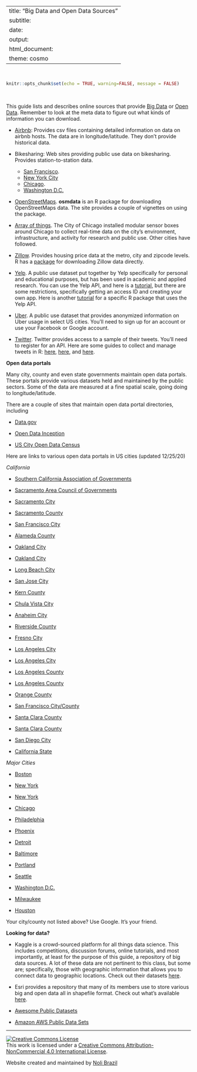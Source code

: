 
---
title: "Big Data and Open Data Sources"
subtitle: <h4 style="font-style:normal">CRD 150 - Quantitative Methods in Community Research</h4>
date: <h4 style="font-style:normal">Winter 2021</h4>
output: 
  html_document:
    theme: cosmo
---




<style>
p.comment {
background-color: #DBDBDB;
padding: 10px;
border: 1px solid black;
margin-left: 25px;
border-radius: 5px;
font-style: normal;
}

h1.title {
  font-weight: bold;
  font-family: Arial;  
}

h2.title {
  font-family: Arial;  
}

</style>


<style type="text/css">
#TOC {
  font-size: 13px;
  font-family: Arial;
}
</style>


\

```r
knitr::opts_chunk$set(echo = TRUE, warning=FALSE, message = FALSE)
```

\

This guide lists and describes online sources that provide [Big Data](https://en.wikipedia.org/wiki/Big_data) or [Open Data](https://ash.harvard.edu/files/open_government.pdf).  Remember to look at the meta data to figure out what kinds of information you can download.
\


* [Airbnb](http://insideairbnb.com/get-the-data.html): Provides csv files containing detailed information on data on airbnb hosts.  The data are in longitude/latitude.  They don't provide historical data.

* Bikesharing: Web sites providing public use data on bikesharing.  Provides station-to-station data.
    + [San Francisco](https://www.lyft.com/bikes/bay-wheels/system-data).  
    + [New York City](https://www.citibikenyc.com/system-data) 
    + [Chicago](https://www.divvybikes.com/system-data). 
    + [Washington D.C.](https://www.capitalbikeshare.com/system-data)

* [OpenStreetMaps](https://ropensci.github.io/osmdata/).  **osmdata** is an R package for downloading OpenStreetMaps data.  The site provides a couple of vignettes on using the package.

* [Array of things](https://aot-file-browser.plenar.io/).  The City of Chicago installed modular sensor boxes around Chicago to collect real-time data on the city’s environment, infrastructure, and activity for research and public use. Other cities have followed.

* [Zillow](https://www.zillow.com/research/data/). Provides housing price data at the metro, city and zipcode levels.  R has a [package](https://cran.r-project.org/web/packages/ZillowR/index.html) for downloading Zillow data directly.

* [Yelp](https://www.yelp.com/dataset).  A public use dataset put together by Yelp specifically for personal and educational purposes, but has been used in academic and applied research.  You can use the Yelp API, and here is a [tutorial](https://billpetti.github.io/2017-12-23-use-yelp-api-r-rstats/), but there are some restrictions, specifically getting an access ID and creating your own app.  Here is another [tutorial](https://github.com/richierocks/yelp) for a specific R package that uses the Yelp API.

* [Uber](https://movement.uber.com/?lang=en-US).  A public use dataset that provides anonymized information on Uber usage in select US cities.  You'll need to sign up for an account or use your Facebook or Google account.

* [Twitter](https://developer.twitter.com/en/docs/tweets/search/api-reference/get-search-tweets). Twitter provides access to a sample of their tweets.  You'll need to register for an API.  Here are some guides to collect and manage tweets in R: [here](https://www.earthdatascience.org/courses/earth-analytics/get-data-using-apis/use-twitter-api-r/), [here](https://cfss.uchicago.edu/webdata002_twitter_exercise.html), and [here](https://cran.r-project.org/web/packages/rtweet/vignettes/intro.html).


**Open data portals**

Many city, county and even state governments maintain open data portals.  These portals provide various datasets held and maintained by the public sectors.  Some of the data are measured at a fine spatial scale, going doing to longitude/latitude.  

There are a couple of sites that maintain open data portal directories, including

* [Data.gov](https://www.data.gov/open-gov/)

* [Open Data Inception](https://opendatainception.io/)

* [US City Open Data Census](http://us-cities.survey.okfn.org/)

Here are links to various open data portals in US cities (updated 12/25/20)

*California*

* [Southern California Association of Governments](http://gisdata-scag.opendata.arcgis.com/)

* [Sacramento Area Council of Governments](https://data.sacog.org/)

* [Sacramento City](http://data.cityofsacramento.org/)

* [Sacramento County](http://data-sacramentocounty.opendata.arcgis.com/)

* [San Francisco City](https://datasf.org/opendata/)

* [Alameda County](https://data.acgov.org/)

* [Oakland City](https://data.oaklandca.gov/)

* [Oakland City](http://data.openoakland.org/)

* [Long Beach City](http://www.longbeach.gov/openlb/)

* [San Jose City](https://data.sanjoseca.gov/home)

* [Kern County](https://geodat-kernco.opendata.arcgis.com/)

* [Chula Vista City](https://chulavista-cvgis.opendata.arcgis.com/)

* [Anaheim City](http://data-anaheim.opendata.arcgis.com/)

* [Riverside County](https://data.countyofriverside.us/)

* [Fresno City](https://gis-cityoffresno.hub.arcgis.com/)

* [Los Angeles City](https://data.lacity.org/)

* [Los Angeles City](http://geohub.lacity.org/)

* [Los Angeles County](https://data.lacounty.gov/)

* [Los Angeles County](https://egis3.lacounty.gov/dataportal/)

* [Orange County](http://data-ocpw.opendata.arcgis.com/)

* [San Francisco City/County](https://datasf.org/)

* [Santa Clara County](http://prod-sccgov.opendata.arcgis.com/)

* [Santa Clara County](https://data.sccgov.org/)

* [San Diego City](https://data.sandiego.gov/)

* [California State](https://data.ca.gov/)

*Major Cities*

* [Boston](https://data.boston.gov/)

* [New York](https://data.ny.gov/)

* [New York](https://opendata.cityofnewyork.us/data/)

* [Chicago](https://data.cityofchicago.org/)

* [Philadelphia](https://www.opendataphilly.org/)

* [Phoenix](https://www.phoenixopendata.com/)

* [Detroit](https://data.detroitmi.gov/)

* [Baltimore](https://data.baltimorecity.gov/)

* [Portland](https://gis-pdx.opendata.arcgis.com/)

* [Seattle](https://data.seattle.gov/)

* [Washington D.C.](http://opendata.dc.gov/)

* [Milwaukee](https://data.milwaukee.gov/)

* [Houston](http://data.houstontx.gov/)

Your city/county not listed above? Use Google. It's your friend.

**Looking for data?**

* Kaggle is a crowd-sourced platform for all things data science.  This includes competitions, discussion forums, online tutorials, and most importantly, at least for the purpose of this guide, a repository of big data sources.  A lot of these data are not pertinent to this class, but some are; specifically, those with geographic information that allows you to connect data to geographic locations. Check out their datasets [here](https://www.kaggle.com/datasets).

* Esri provides a repository that many of its members use to store various big and open data all in shapefile format.  Check out what's available [here](http://hub.arcgis.com/pages/open-data).

* [Awesome Public Datasets](https://github.com/awesomedata/awesome-public-datasets)

* [Amazon AWS Public Data Sets](https://registry.opendata.aws/)


***

<a rel="license" href="http://creativecommons.org/licenses/by-nc/4.0/"><img alt="Creative Commons License" style="border-width:0" src="https://i.creativecommons.org/l/by-nc/4.0/88x31.png" /></a><br />This work is licensed under a <a rel="license" href="http://creativecommons.org/licenses/by-nc/4.0/">Creative Commons Attribution-NonCommercial 4.0 International License</a>.


Website created and maintained by [Noli Brazil](https://nbrazil.faculty.ucdavis.edu/)